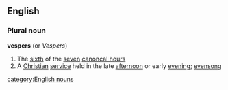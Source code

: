 ==English==
===Plural noun===
{{wikipedia}}
'''vespers'''  (or ''Vespers'')
#The [[sixth]] of the [[seven]] [[canoncal hours]]
#A [[Christian]] [[service]] held in the late [[afternoon]] or early [[evening]]; [[evensong]]
[[category:English nouns]]